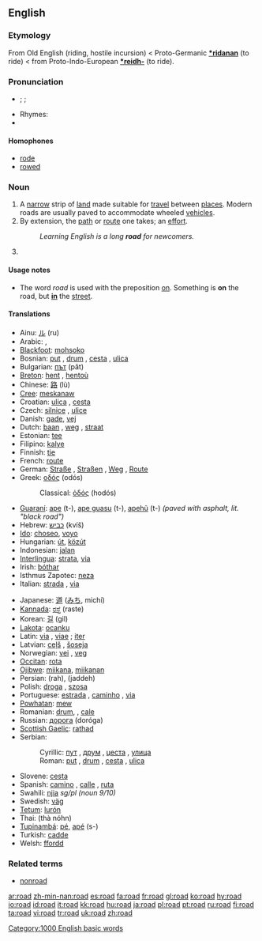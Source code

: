 ==English==

{{rank|tried|certainly|big|555|road|husband|blockquote|effect}}

===Etymology===
From Old English {{unicode|'''[[rad#Old English|rād]]'''}} (riding, hostile incursion) < Proto-Germanic '''[[*ridanan]]''' (to ride) <  from Proto-Indo-European '''[[*reidh-]]''' (to ride).
{{wikipedia}}

===Pronunciation===
* {{RP}} {{AHD|rōd}}; {{IPA|/ɹəʊd/}}; {{SAMPA|/r@Ud/}}
* Rhymes: {{IPAchar|[[Rhymes:English:-əʊd|-əʊd]]}}
* {{audio|en-us-road.ogg|Audio (US)}}

====Homophones====
* [[rode]]
* [[rowed]]

===Noun===
{{en-noun}}

# A [[narrow]] strip of [[land]] made suitable for [[travel]] between [[places]]. Modern roads are usually paved to accommodate wheeled [[vehicle]]s.
# By extension, the [[path]] or [[route]] one takes; an [[effort]].
#: ''Learning English is a long '''road''' for newcomers.''
# {{defn|English}}

====Usage notes====
* The word ''road'' is used with the preposition [[on]]. Something is '''on''' the road, but '''[[in]]''' the [[street]].

====Translations====
{{trans-top|strip of land made suitable for travel}}
*Ainu: [[ル]] (ru)
*Arabic: {{ARchar|[[طريق|طَرِيق]]}} {{IPAchar|(ʈaríːq)}} {{m}}, {{ARchar|[[طرق|طُرُق]]}} {{IPAchar|(ʈúruq)}} {{p}}
*[[Blackfoot]]: [[mohsoko]]
*Bosnian: [[put#Bosnian|put]] {{m}}, [[drum#Bosnian|drum]] {{m}}, [[cesta#Bosnian|cesta]] {{f}}, [[ulica#Bosnian|ulica]] {{f}}
*Bulgarian: [[път]] (pǎt) {{m}}
*[[Breton]]: [[hent]] {{m}}, [[hentoù]] {{p}}
*Chinese: [[路]] (lù)
*[[Cree]]: [[meskanaw]]
*Croatian: [[ulica#Croatian|ulica]] {{f}}, [[cesta#Croatian|cesta]] {{f}}
*Czech: [[silnice]] {{f}}, [[ulice]] {{f}}
*Danish: [[gade]], [[vej]] {{g|Danish}}
*Dutch: [[baan]] {{f}}, [[weg]] {{m}}, [[straat]] {{f}}
*Estonian: [[tee]]
*Filipino: [[kalye]]
*Finnish: [[tie]]
*French: [[route]] {{f}}
*German: [[Straße]] {{f}}, [[Straßen]] {{p}}, [[Weg]] {{m}}, [[Route]] {{f}}
*Greek: [[οδός]] (odós) {{f}}
*:Classical: [[ὁδός]] (hodós) {{f}}
*[[Guaraní]]: [[ape]] (t-), [[ape guasu]] (t-), [[apehũ]] (t-) ''(paved with asphalt, lit. "black road")''
*Hebrew: [[כביש]] (kvíš) {{m}}
*[[Ido]]: [[choseo]], [[voyo]]
*Hungarian: [[út]], [[közút]]
*Indonesian: [[jalan]]
*[[Interlingua]]: [[strata]], [[via]]
*Irish: [[bóthar]] {{g|Irish}}
*Isthmus Zapotec: [[neza]]
*Italian: [[strada]] {{f}}, [[via]] {{f}}
{{trans-mid}}
*Japanese: [[道]] ([[みち]], michí)
*[[Kannada]]: [[ರಸ್ತೆ]] (raste) {{m}}
*Korean: [[길]] (gil)
*[[Lakota]]: [[ocanku]]
*Latin: [[via]] {{f}}, [[viae]] {{p}}; [[iter]] {{n}}
*Latvian: [[ceļš]] {{m}}, [[šoseja]] {{f}}
*Norwegian: [[vei]] {{m}}, [[veg]] {{m}}
*[[Occitan]]: [[rota]] {{f}}
*[[Ojibwe]]: [[miikana]], [[miikanan]] {{p}}
*Persian: {{FAchar|[[راه]]}} (rah), {{FAchar|[[جاده]]}} (jaddeh)
*Polish: [[droga#Polish|droga]] {{f}}, [[szosa]] {{f}}
*Portuguese: [[estrada]] {{f}}, [[caminho]] {{m}}, [[via]] {{f}}
*[[Powhatan]]: [[mew]]
*Romanian: [[drum#Romanian|drum]], {{n}}, [[cale]] {{f}}
*Russian: [[дорога]] (doróga) {{f}}
*[[Scottish Gaelic]]: [[rathad]] {{m}}
*Serbian:
*:Cyrillic: [[пут#Serbian|пут]] {{m}}, [[друм#Serbian|друм]] {{m}}, [[цеста#Serbian|цеста]] {{f}}, [[улица#Serbian|улица]] {{f}}
*:Roman: [[put#Serbian|put]] {{m}}, [[drum#Serbian|drum]] {{m}}, [[cesta#Serbian|cesta]] {{f}}, [[ulica#Serbian|ulica]] {{f}}
*Slovene: [[cesta]] {{f}}
*Spanish: [[camino]] {{m}}, [[calle]] {{f}}, [[ruta]] {{f}}
*Swahili: [[njia]] ''sg/pl (noun 9/10)''
*Swedish: [[väg]] {{c}}
*[[Tetum]]: [[lurón]]
*Thai: {{THchar|[[ถนน]]}} (thà nóhn)
*[[Tupinambá]]: [[pé]], [[apé]] (s-)
*Turkish: [[cadde]]
*Welsh: [[ffordd]] {{f}}
{{trans-bottom}}

===Related terms===
* [[nonroad]]

[[Category:1000 English basic words]]

[[ar:road]]
[[zh-min-nan:road]]
[[es:road]]
[[fa:road]]
[[fr:road]]
[[gl:road]]
[[ko:road]]
[[hy:road]]
[[io:road]]
[[id:road]]
[[it:road]]
[[kk:road]]
[[hu:road]]
[[ja:road]]
[[pl:road]]
[[pt:road]]
[[ru:road]]
[[fi:road]]
[[ta:road]]
[[vi:road]]
[[tr:road]]
[[uk:road]]
[[zh:road]]